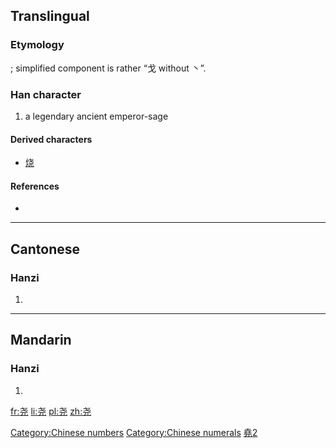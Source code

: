 {{also|堯|尭}}
==Translingual==

===Etymology===
{{Han simp|堯|f=垚|t=戈}}; simplified component is rather “戈 without 丶”.

===Han character===
{{Han char|rn=43|rad=尢|as=03|sn=6|four=|canj=十心一山 (JPMU)}}

# a legendary ancient emperor-sage

====Derived characters====
{{rfc-header|Derived characters|lang=mul}}
* [[烧]]

====References====
* {{Han ref|kx=0298.081|hdz=10552.100|uh=5C27|ud=23591}}

[[Category:Chinese numbers]]
[[Category:Chinese numerals]]

----

==Cantonese==

===Hanzi===
{{yue-hanzi|jyut=|y=yiu4|tra=堯}}

# {{defn|lang=yue|sort=尢03}}

----

==Mandarin==

===Hanzi===
{{cmn-hanzi|tra=堯|pin=[[yáo]] ([[yao2]])|wg=yao<sup>2</sup>}}

# {{defn|lang=cmn|sort=尢03}}

[[Category:CJKV characters simplified differently in Japan and China|堯2]]

[[fr:尧]]
[[li:尧]]
[[pl:尧]]
[[zh:尧]]